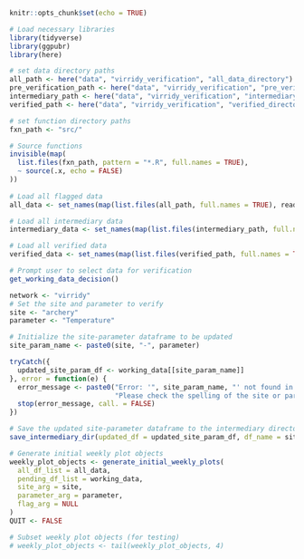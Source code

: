 ```r
knitr::opts_chunk$set(echo = TRUE)
```

```r
# Load necessary libraries
library(tidyverse)
library(ggpubr)
library(here)

# set data directory paths
all_path <- here("data", "virridy_verification", "all_data_directory")
pre_verification_path <- here("data", "virridy_verification", "pre_verification_directory")
intermediary_path <- here("data", "virridy_verification", "intermediary_directory")
verified_path <- here("data", "virridy_verification", "verified_directory")

# set function directory paths
fxn_path <- "src/"

# Source functions
invisible(map(
  list.files(fxn_path, pattern = "*.R", full.names = TRUE),
  ~ source(.x, echo = FALSE)
))
  
# Load all flagged data
all_data <- set_names(map(list.files(all_path, full.names = TRUE), readRDS), list.files(all_path))

# Load all intermediary data
intermediary_data <- set_names(map(list.files(intermediary_path, full.names = TRUE), readRDS), list.files(intermediary_path))

# Load all verified data
verified_data <- set_names(map(list.files(verified_path, full.names = TRUE), readRDS), list.files(verified_path))
```

```r
# Prompt user to select data for verification
get_working_data_decision()
```

```r
network <- "virridy"
# Set the site and parameter to verify
site <- "archery"
parameter <- "Temperature"
```

```r
# Initialize the site-parameter dataframe to be updated
site_param_name <- paste0(site, "-", parameter)

tryCatch({
  updated_site_param_df <- working_data[[site_param_name]]
}, error = function(e) {
  error_message <- paste0("Error: '", site_param_name, "' not found in the data.\n",
                          "Please check the spelling of the site or parameter and make sure the data exists.")
  stop(error_message, call. = FALSE)
})

# Save the updated site-parameter dataframe to the intermediary directory
save_intermediary_dir(updated_df = updated_site_param_df, df_name = site_param_name)
```

```r
# Generate initial weekly plot objects
weekly_plot_objects <- generate_initial_weekly_plots(
  all_df_list = all_data,
  pending_df_list = working_data, 
  site_arg = site,
  parameter_arg = parameter,
  flag_arg = NULL
)
QUIT <- FALSE

# Subset weekly plot objects (for testing)
# weekly_plot_objects <- tail(weekly_plot_objects, 4)
```
